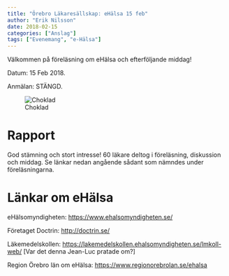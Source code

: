```yaml
---
title: "Örebro Läkaresällskap: eHälsa 15 feb"
author: "Erik Nilsson"
date: 2018-02-15
categories: ["Anslag"]
tags: ["Evenemang", "e-Hälsa"]
---
```


Välkommen på föreläsning om eHälsa och efterföljande middag! 

Datum: 15 Feb 2018. 

Anmälan: STÄNGD.

![Choklad](/affisch_choklad.jpg)

# Rapport

God stämning och stort intresse! 60 läkare deltog i föreläsning, diskussion och middag. Se länkar nedan angående sådant som nämndes under föreläsningarna.

# Länkar om eHälsa

eHälsomyndigheten: <https://www.ehalsomyndigheten.se/>

Företaget Doctrin: <http://doctrin.se/>

Läkemedelskollen: <https://lakemedelskollen.ehalsomyndigheten.se/lmkoll-web/> [Var det denna Jean-Luc pratade om?]

Region Örebro län om eHälsa: <https://www.regionorebrolan.se/ehalsa>
